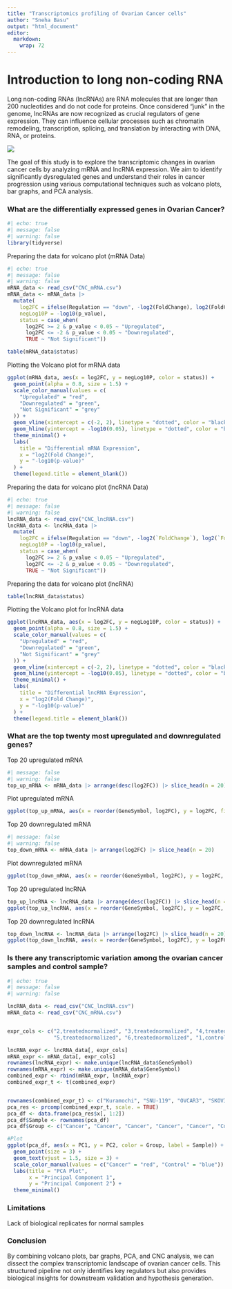 ```yaml
---
title: "Transcriptomics profiling of Ovarian Cancer cells"
author: "Sneha Basu"
output: "html_document"
editor: 
  markdown: 
    wrap: 72
---
```


# Introduction to long non-coding RNA

Long non-coding RNAs (lncRNAs) are RNA molecules that are longer than
200 nucleotides and do not code for proteins. Once considered "junk" in
the genome, lncRNAs are now recognized as crucial regulators of gene
expression. They can influence cellular processes such as chromatin
remodeling, transcription, splicing, and translation by interacting with
DNA, RNA, or proteins.

![](images/clipboard-798930082.png)

The goal of this study is to explore the transcriptomic changes in
ovarian cancer cells by analyzing mRNA and lncRNA expression. We aim to
identify significantly dysregulated genes and understand their roles in
cancer progression using various computational techniques such as
volcano plots, bar graphs, and PCA analysis.

### What are the differentially expressed genes in Ovarian Cancer?

```r
#| echo: true
#| message: false
#| warning: false
library(tidyverse)
```

Preparing the data for volcano plot (mRNA Data)

```r
#| echo: true
#| message: false
#| warning: false
mRNA_data <- read_csv("CNC_mRNA.csv")
mRNA_data <- mRNA_data |> 
  mutate(
    log2FC = ifelse(Regulation == "down", -log2(FoldChange), log2(FoldChange)),
    negLog10P = -log10(p_value),
    status = case_when(
      log2FC >= 2 & p_value < 0.05 ~ "Upregulated",
      log2FC <= -2 & p_value < 0.05 ~ "Downregulated",
      TRUE ~ "Not Significant"))
```

```r
table(mRNA_data$status)
```

Plotting the Volcano plot for mRNA data

```r
ggplot(mRNA_data, aes(x = log2FC, y = negLog10P, color = status)) +
  geom_point(alpha = 0.8, size = 1.5) +
  scale_color_manual(values = c(
    "Upregulated" = "red",
    "Downregulated" = "green",
    "Not Significant" = "grey"
  )) +
  geom_vline(xintercept = c(-2, 2), linetype = "dotted", color = "black") +
  geom_hline(yintercept = -log10(0.05), linetype = "dotted", color = "black") +
  theme_minimal() +
  labs(
    title = "Differential mRNA Expression",
    x = "log2(Fold Change)",
    y = "-log10(p-value)"
  ) +
  theme(legend.title = element_blank())
```

Preparing the data for volcano plot (lncRNA Data)

```r
#| echo: true
#| message: false
#| warning: false
lncRNA_data <- read_csv("CNC_lncRNA.csv")
lncRNA_data <- lncRNA_data |> 
  mutate(
    log2FC = ifelse(Regulation == "down", -log2(`FoldChange`), log2(`FoldChange`)),
    negLog10P = -log10(p_value),
    status = case_when(
      log2FC >= 2 & p_value < 0.05 ~ "Upregulated",
      log2FC <= -2 & p_value < 0.05 ~ "Downregulated",
      TRUE ~ "Not Significant"))
```

Preparing the data for volcano plot (lncRNA)

```r
table(lncRNA_data$status)
```

Plotting the Volcano plot for lncRNA data

```r
ggplot(lncRNA_data, aes(x = log2FC, y = negLog10P, color = status)) +
  geom_point(alpha = 0.8, size = 1.5) +
  scale_color_manual(values = c(
    "Upregulated" = "red",
    "Downregulated" = "green",
    "Not Significant" = "grey"
  )) +
  geom_vline(xintercept = c(-2, 2), linetype = "dotted", color = "black") +
  geom_hline(yintercept = -log10(0.05), linetype = "dotted", color = "black") +
  theme_minimal() +
  labs(
    title = "Differential lncRNA Expression",
    x = "log2(Fold Change)",
    y = "-log10(p-value)"
  ) +
  theme(legend.title = element_blank())
```

### What are the top twenty most upregulated and downregulated genes?

Top 20 upregulated mRNA

```r
#| message: false
#| warning: false
top_up_mRNA <- mRNA_data |> arrange(desc(log2FC)) |> slice_head(n = 20)
```

Plot upregulated mRNA

```r
ggplot(top_up_mRNA, aes(x = reorder(GeneSymbol, log2FC), y = log2FC, fill = negLog10P)) + geom_col() + scale_fill_gradient(low = "pink", high = "darkred", name = "-log10(p-value)") + coord_flip() + theme_minimal() + labs( title = "Top 20 Upregulated mRNA", x = "Gene Symbol", y = "log2(Fold Change)")
```

Top 20 downregulated mRNA

```r
#| message: false
#| warning: false
top_down_mRNA <- mRNA_data |> arrange(log2FC) |> slice_head(n = 20)
```

Plot downregulated mRNA

```r
ggplot(top_down_mRNA, aes(x = reorder(GeneSymbol, log2FC), y = log2FC, fill = negLog10P)) + geom_col() + scale_fill_gradient(low = "lightgreen", high = "darkgreen", name = "-log10(p-value)") + coord_flip() + theme_minimal() + labs(title = "Top 20 Downregulated mRNA", x = "Gene Symbol", y = "log2(Fold Change)")
```

Top 20 upregulated lncRNA

```r
top_up_lncRNA <- lncRNA_data |> arrange(desc(log2FC)) |> slice_head(n = 20)
ggplot(top_up_lncRNA, aes(x = reorder(GeneSymbol, log2FC), y = log2FC, fill = negLog10P)) + geom_col() + scale_fill_gradient(low = "pink", high = "darkred", name = "-log10(p-value)") + coord_flip() + theme_minimal() + labs( title = "Top 20 Upregulated lncRNA", x = "Gene Symbol", y = "log2(Fold Change)")
```

Top 20 downregulated lncRNA

```r
top_down_lncRNA <- lncRNA_data |> arrange(log2FC) |> slice_head(n = 20)
ggplot(top_down_lncRNA, aes(x = reorder(GeneSymbol, log2FC), y = log2FC, fill = negLog10P)) + geom_col() + scale_fill_gradient(low = "lightgreen", high = "darkgreen", name = "-log10(p-value)") + coord_flip() + theme_minimal() + labs(title = "Top 20 Downregulated lncRNA", x = "Gene Symbol", y = "log2(Fold Change)")
```

### Is there any transcriptomic variation among the ovarian cancer samples and control sample?

```r
#| echo: true
#| message: false
#| warning: false

lncRNA_data <- read_csv("CNC_lncRNA.csv")
mRNA_data <- read_csv("CNC_mRNA.csv")


expr_cols <- c("2,treatednormalized", "3,treatednormalized", "4,treatednormalized", 
               "5,treatednormalized", "6,treatednormalized", "1,controlnormalized")

lncRNA_expr <- lncRNA_data[, expr_cols]
mRNA_expr <- mRNA_data[, expr_cols]
rownames(lncRNA_expr) <- make.unique(lncRNA_data$GeneSymbol)
rownames(mRNA_expr) <- make.unique(mRNA_data$GeneSymbol)
combined_expr <- rbind(mRNA_expr, lncRNA_expr)
combined_expr_t <- t(combined_expr)


rownames(combined_expr_t) <- c("Kuramochi", "SNU-119", "OVCAR3", "SKOV3", "OVCAR4", "Control")
pca_res <- prcomp(combined_expr_t, scale. = TRUE)
pca_df <- data.frame(pca_res$x[, 1:2])
pca_df$Sample <- rownames(pca_df)
pca_df$Group <- c("Cancer", "Cancer", "Cancer", "Cancer", "Cancer", "Control")

#Plot
ggplot(pca_df, aes(x = PC1, y = PC2, color = Group, label = Sample)) +
  geom_point(size = 3) +
  geom_text(vjust = 1.5, size = 3) +
  scale_color_manual(values = c("Cancer" = "red", "Control" = "blue")) +
  labs(title = "PCA Plot",
       x = "Principal Component 1",
       y = "Principal Component 2") +
  theme_minimal()

```

### Limitations

Lack of biological replicates for normal samples

### Conclusion

By combining volcano plots, bar graphs, PCA, and CNC analysis, we can
dissect the complex transcriptomic landscape of ovarian cancer cells.
This structured pipeline not only identifies key regulators but also
provides biological insights for downstream validation and hypothesis
generation.
